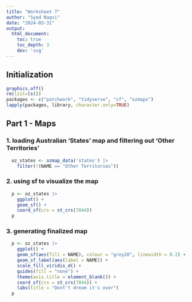```yaml
---
title: "Worksheet 7"
author: "Syed Naqvi"
date: "2024-03-31"
output:
  html_document:
    toc: true
    toc_depth: 3
    dev: 'svg'
---
```


## Initialization

```r
graphics.off()
rm(list=ls())
packages <- c("patchwork", "tidyverse", "sf", "ozmaps")
lapply(packages, library, character.only=TRUE)
```

## Part 1 - Maps
### 1. loading Australian 'States' map and filtering out 'Other Territories'

```r
  oz_states <- ozmap_data('states') |>
    filter(!(NAME == "Other Territories"))
```

### 2. using sf to visualize the map

```r
  p <- oz_states |> 
    ggplot() +
    geom_sf() +
    coord_sf(crs = st_crs(7844))
  p

```

### 3. generating finalized map

```r
  p <- oz_states |> 
    ggplot() +
    geom_sf(aes(fill = NAME), colour = "grey20", linewidth = 0.2) +
    geom_sf_label(aes(label = NAME)) +
    scale_fill_viridis_d() +
    guides(fill = "none") +
    theme(axis.title = element_blank()) +
    coord_sf(crs = st_crs(7844)) +
    labs(title = "Dont't dream it's over")
  p
```










